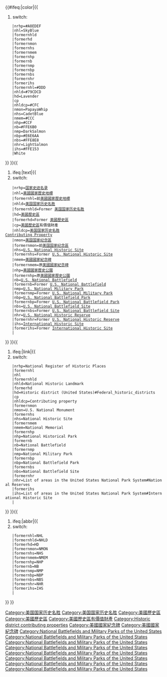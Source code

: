 {{#ifeq:{{{1}}}|color|{{
#switch:{{{2}}}
    |nrhp=&#35;A8EDEF
    |nhl=SkyBlue
    |formernhld
    |formerhd
    |formernmon
    |formernhs
    |formernmem
    |formernhp
    |formernb
    |formernmp
    |formernbp
    |formernbs
    |formernhr
    |formerihs
    |formernhl=&#35;DDD
    |nhld=&#35;79CDCD
    |hd=Lavender
    |cp
    |nhldcp=&#35;CFC
    |nmon=PapayaWhip
    |nhs=CadetBlue
    |nmem=&#35;CCC
    |nhp=&#35;CCF
    |nb=&#35;FFE6B0
    |nmp=DarkSalmon
    |nbp=&#35;E6E6AA
    |nbs=&#35;FFE8E8
    |nhr=LightSalmon
    |ihs=&#35;FFE153
    |White
}} }}{{
#ifeq:{{{1}}}|text|{{
#switch:{{{2}}}
    |nrhp=[[国家史迹名录]]
    |nhl=[[美國國家歷史地標]]
    |formernhl=前[[美國國家歷史地標]]
    |nhld=[[美国国家历史名胜]]<includeonly>[[Category:美国国家历史名胜]]</includeonly>
    |formernhld=Former [[美国国家历史名胜]]<includeonly>[[Category:美国国家历史名胜]]</includeonly>
    |hd=[[美國歷史區]]<includeonly>[[Category:美國歷史區]]</includeonly>
    |formerhd=Former [[美國歷史區]]<includeonly>[[Category:美國歷史區]]</includeonly>
    |cp=[[美國歷史區]]有價值財產<includeonly>[[Category:美國歷史區有價值財產]]</includeonly>
    |nhldcp=[[美国国家历史名胜]]<br>[[Contributing property|Contributing Property]]<includeonly>[[Category:Historic district contributing properties]]</includeonly>
    |nmon=[[美国国家纪念區]]
    |formernmon=前[[美国国家纪念區]]
    |nhs=[[National Historic Site|U.S. National Historic Site]]
    |formernhs=Former [[National Historic Site|U.S. National Historic Site]]
    |nmem=[[美國國家紀念碑]]<includeonly>[[Category:美國國家紀念碑]]</includeonly>
    |formernmem=原[[美國國家紀念碑]]<includeonly>[[Category:美國國家紀念碑]]</includeonly>
    |nhp=[[美國國家歷史公園]]
    |formernhp=原[[美國國家歷史公園]]
    |nb=[[National Battlefield|U.S. National Battlefield]]<includeonly>[[Category:National Battlefields and Military Parks of the United States]]</includeonly>
    |formernb=Former [[National Battlefield|U.S. National Battlefield]]<includeonly>[[Category:National Battlefields and Military Parks of the United States]]</includeonly>
    |nmp=[[National Military Park|U.S. National Military Park]]<includeonly>[[Category:National Battlefields and Military Parks of the United States]]</includeonly>
    |formernmp=Former [[National Military Park|U.S. National Military Park]]<includeonly>[[Category:National Battlefields and Military Parks of the United States]]</includeonly>
    |nbp=[[National Battlefield Park|U.S. National Battlefield Park]]<includeonly>[[Category:National Battlefields and Military Parks of the United States]]</includeonly>
    |formernbp=Former [[National Battlefield Park|U.S. National Battlefield Park]]<includeonly>[[Category:National Battlefields and Military Parks of the United States]]</includeonly>
    |nbs=[[National Battlefield Site|U.S. National Battlefield Site]]<includeonly>[[Category:National Battlefields and Military Parks of the United States]]</includeonly>
    |formernbs=Former [[National Battlefield Site|U.S. National Battlefield Site]]<includeonly>[[Category:National Battlefields and Military Parks of the United States]]</includeonly>
    |nhr=[[List of areas in the United States National Park System#National Reserves|U.S. National Historic Reserve]]
    |formernhr=Former [[List of areas in the United States National Park System#National Reserves|U.S. National Historic Reserve]]
    |ihs=[[List of areas in the United States National Park System#International Historic Site|International Historic Site]]
    |formerihs=Former [[List of areas in the United States National Park System#International Historic Site|International Historic Site]]
    |{{{2}}}
}} }}{{
#ifeq:{{{1}}}|link|{{
#switch:{{{2}}}
    |nrhp=National Register of Historic Places
    |formernhl
    |nhl    
    |formernhld
    |nhld=National Historic Landmark
    |formerhd
    |hd=Historic district (United States)#Federal_historic_districts
    |cp
    |nhldcp=Contributing property
    |formernmon
    |nmon=U.S. National Monument
    |formernhs
    |nhs=National Historic Site
    |formernmem
    |nmem=National Memorial
    |formernhp
    |nhp=National Historical Park
    |formernb
    |nb=National Battlefield
    |formernmp
    |nmp=National Military Park
    |formernbp
    |nbp=National Battlefield Park
    |formernbs
    |nbs=National Battlefield Site
    |formernhr
    |nhr=List of areas in the United States National Park System#National Reserves
    |formerihs
    |ihs=List of areas in the United States National Park System#International Historic Site
    |{{{2}}}
}} }}{{
#ifeq:{{{1}}}|abbr|{{
#switch:{{{2}}}
    |formernhl=NHL
    |formernhld=NHLD
    |formerhd=HD
    |formernmon=NMON
    |formernhs=NHS
    |formernmem=NMEM
    |formernhp=NHP
    |formernb=NB
    |formernmp=NMP
    |formernbp=NBP
    |formernbs=NBS
    |formernhr=NHR
    |formerihs=IHS
    |{{uc:{{{2}}}}}
}} }}<noinclude>
</noinclude>
